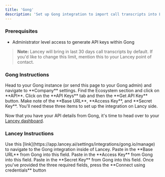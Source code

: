 ```yaml
---
title: 'Gong'
description: 'Set up Gong integration to import call transcripts into Lancey.'
---
```


### Prerequisites

- Administrator level access to generate API keys within Gong

> **Note:** Lancey will bring in last 30 days call transcripts by default. If you'd like to change this limit, mention this to your Lancey point of contact.


### Gong Instructions
<Steps>
  <Step title="Company Settings">
    Head to your Gong instance (or send this page to your Gong admin) and navigate to **Company** settings.
  </Step>
  <Step title="Ecosystem / API">
    Find the Ecosystem section and click on **API**.
  </Step>
  <Step title="API Keys">
    Click on the **API Keys** tab and then the **Get API Key** button.
  </Step>
  <Step title="Details">
    Make note of the **Base URL**, **Access Key**, and **Secret Key**. You'll need these three items to set up the integration on Lancy side.
  </Step>
</Steps>

Now that you have your API details from Gong, it's time to head over to your [Lancey dashboard](https://app.lancey.ai). 

### Lancey Instructions
<Steps>
  <Step title="Finding Gong integration">
    Use this [link](https://app.lancey.ai/settings/integrations/gong.io/manage) to navigate to the Gong integration inside of Lancey.
  </Step>
  <Step title="API Url">
    Paste in the **Base URL** from Gong into this field. 
  </Step>
  <Step title="Access Key">
    Paste in the **Access Key** from Gong into this field. 
  </Step>
  <Step title="Access Key Secret">
    Paste in the **Secret Key** from Gong into this field. 
  </Step>
  <Step title="Test connection">
    Once you've provided the three required fields, press the **Connect using credentials** button
  </Step>
</Steps>